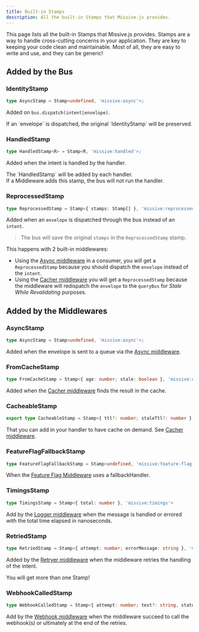 ```yaml
---
title: Built-in Stamps
description: All the built-in Stamps that Missive.js provides.
---
```




This page lists all the built-in Stamps that Missive.js provides. 
Stamps are a way to handle cross-cutting concerns in your application. They are key to keeping your code clean and maintainable. 
Most of all, they are easy to write and use, and they can be generic!

## Added by the Bus

### IdentityStamp

```typescript
type AsyncStamp = Stamp<undefined, 'missive:async'>;
```
Added on `bus.dispatch(intent|envelope)`.

<Aside title="Dispatching an envelope" type="note">
If an `envelope` is dispatched, the original `IdentityStamp` will be preserved.
</Aside>

### HandledStamp

```typescript
type HandledStamp<R> = Stamp<R, 'missive:handled'>;
```
Added when the intent is handled by the handler.

<Aside title="More than one handler" type="tip">
The `HandledStamp` will be added by each handler.
</Aside>

<Aside title="Conditional handling" type="caution">
If a Middleware adds this stamp, the bus will not run the handler.
</Aside>


### ReprocessedStamp

```typescript
type ReprocessedStamp = Stamp<{ stamps: Stamp[] }, 'missive:reprocessed'>;
```

Added when an `envelope` is dispatched through the bus instead of an `intent`.
> The bus will save the original `stamps` in the `ReprocessedStamp` stamp.

This happens with 2 built-in middlewares:

-  Using the [Async middleware](/missive.js/built-in-middlewares/async) in a consumer, you will get a `ReprocessedStamp` because you should dispatch the `envelope` instead of the `intent`.
-  Using the [Cacher middleware](/missive.js/built-in-middlewares/cacher) you will get a `ReprocessedStamp` because the middleware will redispatch the `envelope` to the `queryBus` for _Stale While Revalidating_ purposes.


## Added by the Middlewares

### AsyncStamp

```typescript
type AsyncStamp = Stamp<undefined, 'missive:async'>;
```

Added when the envelope is sent to a queue via the [Async middleware](/missive.js/built-in-middlewares/async).

### FromCacheStamp

```typescript
type FromCacheStamp = Stamp<{ age: number; stale: boolean }, 'missive:cache:hit'>;
```

Added when the [Cacher middleware](/missive.js/built-in-middlewares/cacher) finds the result in the cache.


### CacheableStamp

```typescript
export type CacheableStamp = Stamp<{ ttl?: number; staleTtl?: number }, 'missive:cacheable'>;
```
That you can add in your handler to have cache on demand. See [Cacher middleware](/missive.js/built-in-middlewares/cacher).


### FeatureFlagFallbackStamp

```typescript
type FeatureFlagFallbackStamp = Stamp<undefined, 'missive:feature-flag-fallback'>;
```

When the [Feature Flag Middleware](/missive.js/built-in-middlewares/feature-flag) uses a fallbackHandler.

### TimingsStamp

 ```typescript
type TimingsStamp = Stamp<{ total: number }, 'missive:timings'>
```

Add by the [Logger middleware](/missive.js/built-in-middlewares/logger) when the message is handled or errored with the total time elapsed in nanoseconds.

### RetriedStamp

```typescript
type RetriedStamp = Stamp<{ attempt: number; errorMessage: string }, 'missive:retried'>;
```

Added by the [Retryer middleware](/missive.js/built-in-middlewares/retryer) when the middleware retries the handling of the intent.
<Aside title="More than one retry" type="tip">
You will get more than one Stamp!
</Aside>


### WebhookCalledStamp
    
```typescript
type WebhookCalledStamp = Stamp<{ attempt: number; text?: string, status?: number }, 'missive:webhook-called'>;
```

Add by the [Webhook middleware](/missive.js/built-in-middlewares/webhook) when the middleware succeed to call the webhook(s) or ultimately at the end of the retries.


